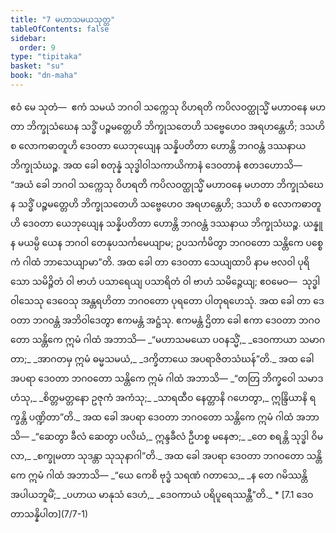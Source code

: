 ```yaml
---
title: "7 မဟာသမယသုတ္တ"
tableOfContents: false
sidebar:
  order: 9
type: "tipitaka"
basket: "su"
book: "dn-maha"
---
```



<DynamicBreadcrumb />

<Division number="331" book="dn-maha">

<Paragraph number="746" book="dn-maha">
ဧဝံ မေ သုတံ—  ဧကံ သမယံ ဘဂဝါ သက္ကေသု ဝိဟရတိ ကပိလဝတ္ထုသ္မိံ မဟာဝနေ မဟတာ ဘိက္ခုသံဃေန သဒ္ဓိံ ပဉ္စမတ္တေဟိ ဘိက္ခုသတေဟိ သဗ္ဗေဟေဝ အရဟန္တေဟိ; ဒသဟိ စ လောကဓာတူဟိ ဒေဝတာ ယေဘုယျေန သန္နိပတိတာ ဟောန္တိ ဘဂဝန္တံ ဒဿနာယ ဘိက္ခုသံဃဉ္စ. အထ ခေါ စတုန္နံ သုဒ္ဓါဝါသကာယိကာနံ ဒေဝတာနံ ဧတဒဟောသိ—  “အယံ ခေါ ဘဂဝါ သက္ကေသု ဝိဟရတိ ကပိလဝတ္ထုသ္မိံ မဟာဝနေ မဟတာ ဘိက္ခုသံဃေန သဒ္ဓိံ ပဉ္စမတ္တေဟိ ဘိက္ခုသတေဟိ သဗ္ဗေဟေဝ အရဟန္တေဟိ; ဒသဟိ စ လောကဓာတူဟိ ဒေဝတာ ယေဘုယျေန သန္နိပတိတာ ဟောန္တိ ဘဂဝန္တံ ဒဿနာယ ဘိက္ခုသံဃဉ္စ. ယန္နူန မယမ္ပိ ယေန ဘဂဝါ တေနုပသင်္ကမေယျာမ; ဥပသင်္ကမိတွာ ဘဂဝတော သန္တိကေ ပစ္စေကံ ဂါထံ ဘာသေယျာမာ”တိ.

</Paragraph>

</Division>
<Division number="332" book="dn-maha">

<Paragraph number="747" book="dn-maha">
အထ ခေါ တာ ဒေဝတာ သေယျထာပိ နာမ ဗလဝါ ပုရိသော သမိဉ္ဇိတံ ဝါ ဗာဟံ ပသာရေယျ ပသာရိတံ ဝါ ဗာဟံ သမိဉ္ဇေယျ; ဧဝမေဝ—  သုဒ္ဓါဝါသေသု ဒေဝေသု အန္တရဟိတာ ဘဂဝတော ပုရတော ပါတုရဟေသုံ. အထ ခေါ တာ ဒေဝတာ ဘဂဝန္တံ အဘိဝါဒေတွာ ဧကမန္တံ အဋ္ဌံသု. ဧကမန္တံ ဌိတာ ခေါ ဧကာ ဒေဝတာ ဘဂဝတော သန္တိကေ ဣမံ ဂါထံ အဘာသိ—

</Paragraph>

<Paragraph number="748" type="verses" book="dn-maha">
_“မဟာသမယော ပဝနသ္မိံ,_  
_ဒေဝကာယာ သမာဂတာ;_  
_အာဂတမှ ဣမံ ဓမ္မသမယံ,_  
_ဒက္ခိတာယေ အပရာဇိတသံဃန်”တိ._  


</Paragraph>

<Paragraph number="749" book="dn-maha">
အထ ခေါ အပရာ ဒေဝတာ ဘဂဝတော သန္တိကေ ဣမံ ဂါထံ အဘာသိ—

</Paragraph>

<Paragraph number="750" type="verses" book="dn-maha">
_“တတြ ဘိက္ခဝေါ သမာဒဟံသု,_  
_စိတ္တမတ္တနော ဥဇုကံ အကံသု;_  
_သာရထီဝ နေတ္တာနိ ဂဟေတွာ,_  
ဣန္ဒြိယာနိ ရက္ခန္တိ ပဏ္ဍိတာ”တိ._  


</Paragraph>

<Paragraph number="751" book="dn-maha">
အထ ခေါ အပရာ ဒေဝတာ ဘဂဝတော သန္တိကေ ဣမံ ဂါထံ အဘာသိ—

</Paragraph>

<Paragraph number="752" type="verses" book="dn-maha">
_“ဆေတွာ ခီလံ ဆေတွာ ပလိဃံ,_  
ဣန္ဒခီလံ ဦဟစ္စ မနေဇာ;_  
_တေ စရန္တိ သုဒ္ဓါ ဝိမလာ,_  
_စက္ခုမတာ သုဒန္တာ သုသုနာဂါ”တိ._  


</Paragraph>

<Paragraph number="753" book="dn-maha">
အထ ခေါ အပရာ ဒေဝတာ ဘဂဝတော သန္တိကေ ဣမံ ဂါထံ အဘာသိ—

</Paragraph>

<Paragraph number="754" type="verses" book="dn-maha">
_“ယေ ကေစိ ဗုဒ္ဓံ သရဏံ ဂတာသေ,_  
_န တေ ဂမိဿန္တိ အပါယဘူမိံ;_  
_ပဟာယ မာနုသံ ဒေဟံ,_  
_ဒေဝကာယံ ပရိပူရေဿန္တီ”တိ._  


</Paragraph>
</Division>

<TableOfContents book="dn-maha" section="7">
* [7.1 ဒေဝတာသန္နိပါတ](7/7-1)
</TableOfContents>